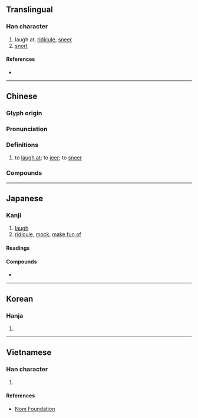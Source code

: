 {{character info/new}}
==Translingual==

===Han character===
{{Han char|rn=30|rad=口|as=10|sn=13|four=62036|canj=RUMI|ids=⿰口蚩}}

# laugh at, [[ridicule]], [[sneer]]
# [[snort]]

====References====
* {{Han ref|kx=0203.330|dkj=04110|dj=0426.110|hdz=10671.170|uh=55E4|ud=21988|bh=B6E1|bd=46817}}

----

==Chinese==
{{zh-forms}}

===Glyph origin===
{{Han etym}}

===Pronunciation===
{{zh-pron
|m=chī
|c=ci1
|h=pfs=
|md=
|mn=chhi
|w=
|mc=y
|oc=y
|cat=
}}

===Definitions===
{{zh-hanzi}}

# to [[laugh at]]; to [[jeer]]; to [[sneer]]

===Compounds===
{{zh-der|嗤詆|哈嗤|嗤鄙|嗤之以鼻|巴嗤|嗤嗤|嗤點|嗤騾子氣|噗嗤|嗤笑|撲嗤|打嗤}}

----

==Japanese==

===Kanji===
{{ja-kanji|grade=|rs=口10}}

# [[laugh]]
# [[ridicule]], [[mock]], [[make fun of]]

====Readings====
{{ja-readings
|on=し
|kun=わら-う
}}

====Compounds====
* {{ja-r|嗤笑|ししょう}}

----

==Korean==

===Hanja===
{{ko-hanja|hangeul=치|rv=chi|mr=ch'i}}

# {{rfdef|ko|sort=口10}}

----

==Vietnamese==

===Han character===
{{vi-hantu|[[si]], [[suy]], [[xỉ]]|rs=口10}}

# {{rfdef|vi|sort=口10}}

====References====
* [http://nomfoundation.org/common/nom_details.php?codepoint=55e4 Nom Foundation]